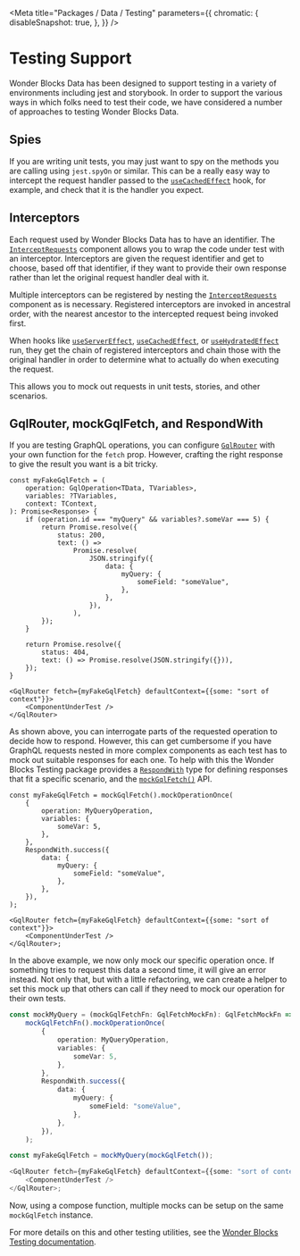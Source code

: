 
<Meta
    title="Packages / Data / Testing"
    parameters={{
        chromatic: {
            disableSnapshot: true,
        },
    }}
/>

# Testing Support

Wonder Blocks Data has been designed to support testing in a variety of environments including jest and storybook. In order to support the various ways in which folks need to test their code, we have considered a number of approaches to testing Wonder Blocks Data.

## Spies

If you are writing unit tests, you may just want to spy on the methods you are calling using `jest.spyOn` or similar. This can be a really easy way to intercept the request handler passed to the <a href="./?path=/docs/packages-data-exports-usecachedeffect--docs">`useCachedEffect`</a> hook, for example, and check that it is the handler you expect.

## Interceptors

Each request used by Wonder Blocks Data has to have an identifier. The <a href="./?path=/docs/packages-data-exports-interceptrequests--docs">`InterceptRequests`</a> component allows you to wrap the code under test with an interceptor. Interceptors are given the request identifier and get to choose, based off that identifier, if they want to provide their own response rather than let the original request handler deal with it.

Multiple interceptors can be registered by nesting the <a href="./?path=/docs/packages-data-exports-interceptrequests--docs">`InterceptRequests`</a> component as is necessary. Registered interceptors are invoked in ancestral order, with the nearest ancestor to the intercepted request being invoked first.

When hooks like <a href="./?path=/docs/packages-data-exports-useservereffect--docs">`useServerEffect`</a>, <a href="./?path=/docs/packages-data-exports-usecachedeffect--docs">`useCachedEffect`</a>, or <a href="./?path=/docs/packages-data-exports-usehydratedeffect--docs">`useHydratedEffect`</a> run, they get the chain of registered interceptors and chain those with the original handler in order to determine what to actually do when executing the request.

This allows you to mock out requests in unit tests, stories, and other scenarios.

## GqlRouter, mockGqlFetch, and RespondWith

If you are testing GraphQL operations, you can configure <a href="./?path=/docs/packages-data-exports-gqlrouter--docs">`GqlRouter`</a> with your own function for the `fetch` prop. However, crafting the right response to give
the result you want is a bit tricky.

```tsx
const myFakeGqlFetch = (
    operation: GqlOperation<TData, TVariables>,
    variables: ?TVariables,
    context: TContext,
): Promise<Response> {
    if (operation.id === "myQuery" && variables?.someVar === 5) {
        return Promise.resolve({
            status: 200,
            text: () =>
                Promise.resolve(
                    JSON.stringify({
                        data: {
                            myQuery: {
                                someField: "someValue",
                            },
                        },
                    }),
                ),
        });
    }

    return Promise.resolve({
        status: 404,
        text: () => Promise.resolve(JSON.stringify({})),
    });
}

<GqlRouter fetch={myFakeGqlFetch} defaultContext={{some: "sort of context"}}>
    <ComponentUnderTest />
</GqlRouter>
```

As shown above, you can interrogate parts of the requested operation to decide how to respond. However, this can get cumbersome if you have GraphQL requests nested in more complex components as each test has to mock out suitable responses for each one. To help with this the Wonder Blocks Testing package provides a <a href="./?path=/docs/packages-testing-exports-respondwith--docs">`RespondWith`</a> type for defining responses that fit a specific scenario, and the <a href="./?path=/docs/packages-testing-exports-mockgqlfetch--docs">`mockGqlFetch()`</a> API.

```tsx
const myFakeGqlFetch = mockGqlFetch().mockOperationOnce(
    {
        operation: MyQueryOperation,
        variables: {
            someVar: 5,
        },
    },
    RespondWith.success({
        data: {
            myQuery: {
                someField: "someValue",
            },
        },
    }),
);

<GqlRouter fetch={myFakeGqlFetch} defaultContext={{some: "sort of context"}}>
    <ComponentUnderTest />
</GqlRouter>;
```

In the above example, we now only mock our specific operation once. If something
tries to request this data a second time, it will give an error instead. Not only that, but with a little refactoring, we can create a helper to set this mock up that others can call if they need to mock our operation for their own tests.

```ts
const mockMyQuery = (mockGqlFetchFn: GqlFetchMockFn): GqlFetchMockFn =>
    mockGqlFetchFn().mockOperationOnce(
        {
            operation: MyQueryOperation,
            variables: {
                someVar: 5,
            },
        },
        RespondWith.success({
            data: {
                myQuery: {
                    someField: "someValue",
                },
            },
        }),
    );

const myFakeGqlFetch = mockMyQuery(mockGqlFetch());

<GqlRouter fetch={myFakeGqlFetch} defaultContext={{some: "sort of context"}}>
    <ComponentUnderTest />
</GqlRouter>;
```

Now, using a compose function, multiple mocks can be setup on the same `mockGqlFetch` instance.

For more details on this and other testing utilities, see the <a href="./?path=/docs/packages-testing-overview--docs">Wonder Blocks Testing documentation</a>.
